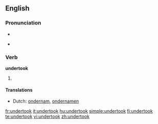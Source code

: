 ==English==

===Pronunciation===
* {{IPA|/ʌndəɻ'tʊk/}}
* {{audio|En-us-undertook.ogg|Audio (US)}}
*: {{rhymes|ʊk}}

===Verb===
'''undertook'''

# {{past tense of|[[undertake]]}}

====Translations====
{{trans-top|past tense of undertake}}
* Dutch: [[ondernam]], [[ondernamen]]
{{trans-mid}}
{{trans-bottom}}

[[fr:undertook]]
[[it:undertook]]
[[hu:undertook]]
[[simple:undertook]]
[[fi:undertook]]
[[te:undertook]]
[[vi:undertook]]
[[zh:undertook]]